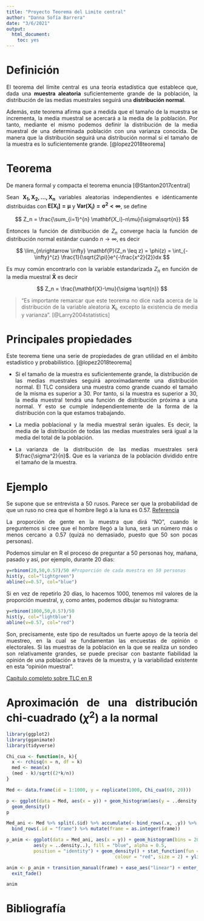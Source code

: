```yaml
---
title: "Proyecto Teorema del Limite central"
author: "Danna Sofía Barrera"
date: "3/6/2021"
output:
  html_document: 
    toc: yes
---
```


\pagebreak

<div style="text-align: justify">

# Definición

El teorema del límite central es una teoría estadística que establece que, dada una **muestra aleatoria** suficientemente grande de la población, la distribución de las medias muestrales seguirá una **distribución normal**.

Además, este teorema afirma que a medida que el tamaño de la muestra se incrementa, la media muestral se acercará a la media de la población. Por tanto, mediante el mismo podemos definir la distribución de la media muestral de una determinada población con una varianza conocida. De manera que la distribución seguirá una distribución normal si el tamaño de la muestra es lo suficientemente grande. [@lopez2018teorema]

# Teorema 

De manera formal y compacta el teorema enuncia [@Stanton2017central]

Sean $\mathbf{X_1, X_2, ..., X_n}$ variables aleatorias independientes e idénticamente distribuidas con $\mathbf{E[X_i]=\mu}$ y $\mathbf{Var(X_i)=\sigma^2 < \infty}$, se define

$$
Z_n = \frac{\sum_{i=1}^{n} \mathbf{X_i}-n\mu}{\sigma\sqrt{n}}
$$

Entonces la función de distribución de $Z_n$ converge hacia la función de distribución normal estándar cuando $n \rightarrow \infty$, es decir

$$
\lim_{n\rightarrow \infty} \mathbf{P}(Z_n \leq z) = \phi(z) = \int_{-\infty}^{z} \frac{1}{\sqrt{2\pi}}e^{-\frac{x^2}{2}}dx
$$

Es muy común encontrarlo con la variable estandarizada $Z_n$ en función de la media muestral $\mathbf{\bar X}$ es decir

$$
Z_n = \frac{\mathbf{X}-\mu}{\sigma \sqrt{n}}
$$

>"Es importante remarcar que este teorema no dice nada acerca de la distribución de la variable aleatoria $\mathbf{X_i}$, excepto la existencia de media y varianza". [@Larry2004statistics]

# Principales propiedades

Este teorema tiene una serie de propiedades de gran utilidad en el ámbito estadístico y probabilístico. [@lopez2018teorema] 

- Si el tamaño de la muestra es suficientemente grande, la distribución de las medias muestrales seguirá aproximadamente una distribución normal. El TLC considera una muestra como grande cuando el tamaño de la misma es superior a 30. Por tanto, si la muestra es superior a 30, la media muestral tendrá una función de distribución próxima a una normal. Y esto se cumple independientemente de la forma de la distribución con la que estamos trabajando.

- La media poblacional y la media muestral serán iguales. Es decir, la media de la distribución de todas las medias muestrales será igual a la media del total de la población.

- La varianza de la distribución de las medias muestrales será $\frac{\sigma^2}{n}$. Que es la varianza de la población dividido entre el tamaño de la muestra.

# Ejemplo

Se supone que se entrevista a 50 rusos. Parece ser que la probabilidad de que un ruso no crea que el hombre llegó a la luna es 0.57. [Referencia](https://www.yucatan.com.mx/imagen/los-rusos-no-creen-que-el-hombre-llego-a-la-luna)

La proporción de gente en la muestra que dirá “NO”, cuando le preguntemos si cree que el hombre llegó a la luna, será un número más o menos cercano a 0.57 (quizá no demasiado, puesto que 50 son pocas personas).

Podemos simular en R el proceso de preguntar a 50 personas hoy, mañana, pasado y así, por ejemplo, durante 20 días:

```r
y=rbinom(20,50,0.57)/50 #Proporción de cada muestra en 50 personas
hist(y, col="lightgreen")
abline(v=0.57, col="blue")
```

Si en vez de repetirlo 20 días, lo hacemos 1000, tenemos mil valores de la proporción muestral, y, como antes, podemos dibujar su histograma:

```r
y=rbinom(1000,50,0.57)/50
hist(y, col="lightblue")
abline(v=0.57, col="red") 
```

Son, precisamente, este tipo de resultados un fuerte apoyo de la teoría del muestreo, en la cual se fundamentan las encuestas de opinión o electorales. Si las muestras de la población en la que se realiza un sondeo son relativamente grandes, se puede precisar con bastante fiabilidad la opinión de una población a través de la muestra, y la variabilidad existente en esta “opinión muestral”.

[Capítulo completo sobre TLC en R](https://bookdown.org/aquintela/EBE/el-teorema-central-del-limite.html)

# Aproximación de una distribución chi-cuadrado ($\chi^2$) a la normal

```r
library(ggplot2)
library(gganimate)
library(tidyverse)
```


```r
Chi_cua <- function(n, k){
  x <- rchisq(n = n, df = k)
  med <- mean(x)
  (med - k)/sqrt((2*k/n))
}

Med <- data.frame(id = 1:1000, y = replicate(1000, Chi_cua(60, 20)))

p <- ggplot(data = Med, aes(x = y)) + geom_histogram(aes(y = ..density..)) +
  geom_density()
p

Med_ani <- Med %>% split(.$id) %>% accumulate(~ bind_rows(.x, .y)) %>% 
  bind_rows(.id = "frame") %>% mutate(frame = as.integer(frame))

p_anim <- ggplot(data = Med_ani, aes(x = y)) + geom_histogram(bins = 20, 
          aes(y = ..density..), fill = "blue", alpha = 0.5, 
          position = "identity") + geom_density() + stat_function(fun = dnorm, 
                                        colour = "red", size = 2) + ylim(0,0.75)

anim <- p_anim + transition_manual(frame) + ease_aes("linear") + enter_fade() +
  exit_fade()

anim
```

# Bibliografía

<div/>
